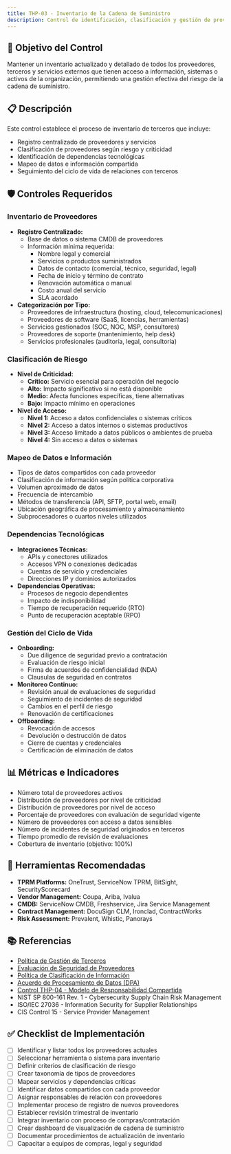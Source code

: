 ```yaml
---
title: THP-03 - Inventario de la Cadena de Suministro
description: Control de identificación, clasificación y gestión de proveedores y terceros
---
```


## 🎯 Objetivo del Control

Mantener un inventario actualizado y detallado de todos los proveedores, terceros y servicios externos que tienen acceso a información, sistemas o activos de la organización, permitiendo una gestión efectiva del riesgo de la cadena de suministro.

## 📋 Descripción

Este control establece el proceso de inventario de terceros que incluye:
- Registro centralizado de proveedores y servicios
- Clasificación de proveedores según riesgo y criticidad
- Identificación de dependencias tecnológicas
- Mapeo de datos e información compartida
- Seguimiento del ciclo de vida de relaciones con terceros

## 🛡️ Controles Requeridos

### Inventario de Proveedores
- **Registro Centralizado:**
  - Base de datos o sistema CMDB de proveedores
  - Información mínima requerida:
    - Nombre legal y comercial
    - Servicios o productos suministrados
    - Datos de contacto (comercial, técnico, seguridad, legal)
    - Fecha de inicio y término de contrato
    - Renovación automática o manual
    - Costo anual del servicio
    - SLA acordado
- **Categorización por Tipo:**
  - Proveedores de infraestructura (hosting, cloud, telecomunicaciones)
  - Proveedores de software (SaaS, licencias, herramientas)
  - Servicios gestionados (SOC, NOC, MSP, consultores)
  - Proveedores de soporte (mantenimiento, help desk)
  - Servicios profesionales (auditoría, legal, consultoría)

### Clasificación de Riesgo
- **Nivel de Criticidad:**
  - **Crítico:** Servicio esencial para operación del negocio
  - **Alto:** Impacto significativo si no está disponible
  - **Medio:** Afecta funciones específicas, tiene alternativas
  - **Bajo:** Impacto mínimo en operaciones
- **Nivel de Acceso:**
  - **Nivel 1:** Acceso a datos confidenciales o sistemas críticos
  - **Nivel 2:** Acceso a datos internos o sistemas productivos
  - **Nivel 3:** Acceso limitado a datos públicos o ambientes de prueba
  - **Nivel 4:** Sin acceso a datos o sistemas

### Mapeo de Datos e Información
- Tipos de datos compartidos con cada proveedor
- Clasificación de información según política corporativa
- Volumen aproximado de datos
- Frecuencia de intercambio
- Métodos de transferencia (API, SFTP, portal web, email)
- Ubicación geográfica de procesamiento y almacenamiento
- Subprocesadores o cuartos niveles utilizados

### Dependencias Tecnológicas
- **Integraciones Técnicas:**
  - APIs y conectores utilizados
  - Accesos VPN o conexiones dedicadas
  - Cuentas de servicio y credenciales
  - Direcciones IP y dominios autorizados
- **Dependencias Operativas:**
  - Procesos de negocio dependientes
  - Impacto de indisponibilidad
  - Tiempo de recuperación requerido (RTO)
  - Punto de recuperación aceptable (RPO)

### Gestión del Ciclo de Vida
- **Onboarding:**
  - Due diligence de seguridad previo a contratación
  - Evaluación de riesgo inicial
  - Firma de acuerdos de confidencialidad (NDA)
  - Clausulas de seguridad en contratos
- **Monitoreo Continuo:**
  - Revisión anual de evaluaciones de seguridad
  - Seguimiento de incidentes de seguridad
  - Cambios en el perfil de riesgo
  - Renovación de certificaciones
- **Offboarding:**
  - Revocación de accesos
  - Devolución o destrucción de datos
  - Cierre de cuentas y credenciales
  - Certificación de eliminación de datos

## 📊 Métricas e Indicadores

- Número total de proveedores activos
- Distribución de proveedores por nivel de criticidad
- Distribución de proveedores por nivel de acceso
- Porcentaje de proveedores con evaluación de seguridad vigente
- Número de proveedores con acceso a datos sensibles
- Número de incidentes de seguridad originados en terceros
- Tiempo promedio de revisión de evaluaciones
- Cobertura de inventario (objetivo: 100%)

## 🔗 Herramientas Recomendadas

- **TPRM Platforms:** OneTrust, ServiceNow TPRM, BitSight, SecurityScorecard
- **Vendor Management:** Coupa, Ariba, Ivalua
- **CMDB:** ServiceNow CMDB, Freshservice, Jira Service Management
- **Contract Management:** DocuSign CLM, Ironclad, ContractWorks
- **Risk Assessment:** Prevalent, Whistic, Panorays

## 📚 Referencias

- [Política de Gestión de Terceros](/docs/kudo/politicas/politica-gestion-terceros)
- [Evaluación de Seguridad de Proveedores](/docs/kudo/politicas/evaluacion-seguridad-proveedores)
- [Política de Clasificación de Información](/docs/kudo/politicas/politica-clasificacion-informacion)
- [Acuerdo de Procesamiento de Datos (DPA)](/docs/kudo/politicas/acuerdo-procesamiento-datos)
- [Control THP-04 - Modelo de Responsabilidad Compartida](/docs/kudo/thp-ciberseguridad-en-talento-humano-y-proveedores/thp-04)
- NIST SP 800-161 Rev. 1 - Cybersecurity Supply Chain Risk Management
- ISO/IEC 27036 - Information Security for Supplier Relationships
- CIS Control 15 - Service Provider Management

## ✅ Checklist de Implementación

- [ ] Identificar y listar todos los proveedores actuales
- [ ] Seleccionar herramienta o sistema para inventario
- [ ] Definir criterios de clasificación de riesgo
- [ ] Crear taxonomía de tipos de proveedores
- [ ] Mapear servicios y dependencias críticas
- [ ] Identificar datos compartidos con cada proveedor
- [ ] Asignar responsables de relación con proveedores
- [ ] Implementar proceso de registro de nuevos proveedores
- [ ] Establecer revisión trimestral de inventario
- [ ] Integrar inventario con proceso de compras/contratación
- [ ] Crear dashboard de visualización de cadena de suministro
- [ ] Documentar procedimientos de actualización de inventario
- [ ] Capacitar a equipos de compras, legal y seguridad
